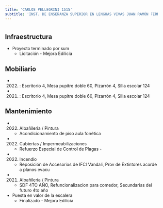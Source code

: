 ```yaml
---
title: 'CARLOS PELLEGRINI 1515'
subtitle: 'INST. DE ENSEÑANZA SUPERIOR EN LENGUAS VIVAS JUAN RAMÓN FERNÁNDEZ'
---
```


#
## Infraestructura

* Proyecto terminado por sum 
    + Licitación - Mejora Edilicia 


## Mobiliario

*  (2022) : Escritorio 4, Mesa pupitre doble 60, Pizarrón 4, Silla escolar 124 

*  (2021) : Escritorio 4, Mesa pupitre doble 60, Pizarrón 4, Silla escolar 124 





## Mantenimiento

*  (2022) Albañileria / Pintura 
    + Acondicionamiento de piso aula fonética

*  (2022) Cubiertas / Impermeabilizaciones 
    + Refuerzo Especial de Control de Plagas -

*  (2022) Incendio 
    + Reposición de Accesorios de IFCI Vandali, Prov de Extintores acorde a planos evacu

*  (2021) Albañileria / Pintura 
    + SDF 4TO AÑO, Refuncionalizacion para comedor, Secundarias del futuro 4to año





* Puesta en valor de la escalera 
    + Finalizado - Mejora Edilicia 




